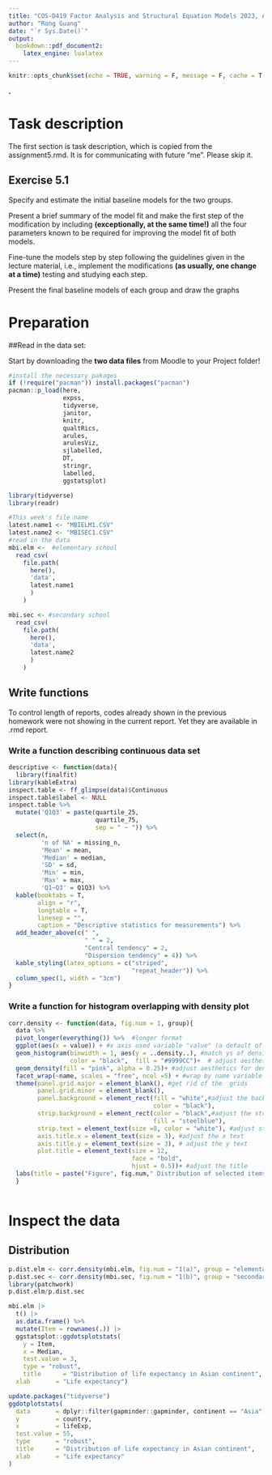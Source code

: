 ```yaml
---
title: "COS-D419 Factor Analysis and Structural Equation Models 2023, Assignment 4"
author: "Rong Guang"
date: "`r Sys.Date()`"
output:
  bookdown::pdf_document2:
    latex_engine: lualatex
---
```


```r
knitr::opts_chunk$set(echo = TRUE, warning = F, message = F, cache = T, fig.align = 'center')
```

**\textcolor{blue}{The texts that reflect my understanding have been highlighted in} \textcolor{red}{red color}.** 

# Task description

The first section is task description, which is copied from the assignment5.rmd. It is for communicating with future "me". Please skip it.

## Exercise 5.1

Specify and estimate the initial baseline models for the two groups. 

Present a brief summary of the model fit and make the first step of the modification by including **(exceptionally, at the same time!)** all the four parameters known to be required for improving the model fit of both models.

Fine-tune the models step by step following the guidelines given in the lecture material, i.e., implement the modifications **(as usually, one change at a time)** testing and studying each step. 

Present the final baseline models of each group and draw the graphs

# Preparation

##Read in the data set:

Start by downloading the **two data files** from Moodle to your Project folder!

```r
#install the necessary pakages
if (!require("pacman")) install.packages("pacman")
pacman::p_load(here, 
               expss, 
               tidyverse, 
               janitor,
               knitr, 
               qualtRics, 
               arules, 
               arulesViz, 
               sjlabelled,
               DT,
               stringr,
               labelled,
               ggstatsplot)

library(tidyverse)
library(readr)

#This week's file name
latest.name1 <- "MBIELM1.CSV"
latest.name2 <- "MBISEC1.CSV"
#read in the data
mbi.elm <-  #elementary school
  read_csv(
    file.path(
      here(),
      'data',
      latest.name1
      )
    )

mbi.sec <- #secondary school
  read_csv(
    file.path(
      here(),
      'data',
      latest.name2
      )
    )

```

## Write functions

To control length of reports, codes already shown in the previous homework were not showing in the current report. Yet they are available in .rmd report.

### Write a function describing continuous data set

```r
descriptive <- function(data){
  library(finalfit)
library(kableExtra)
inspect.table <- ff_glimpse(data)$Continuous
inspect.table$label <- NULL
inspect.table %>%
  mutate('Q1Q3' = paste(quartile_25,
                        quartile_75,
                        sep = " ~ ")) %>%
  select(n,
         'n of NA' = missing_n,
         'Mean' = mean,
         'Median' = median,
         'SD' = sd,
         'Min' = min,
         'Max' = max,
         'Q1~Q3' = Q1Q3) %>%
  kable(booktabs = T,
        align = "r",
        longtable = T,
        linesep = "",
        caption = "Descriptive statistics for measurements") %>%
  add_header_above(c(" ",
                     " " = 2,
                     "Central tendency" = 2,
                     "Dispersion tendency" = 4)) %>%
  kable_styling(latex_options = c("striped",
                                  "repeat_header")) %>%
  column_spec(1, width = "3cm")
}
```

### Write a function for histogram overlapping with density plot

```r
corr.density <- function(data, fig.num = 1, group){
  data %>%
  pivot_longer(everything()) %>%  #longer format
  ggplot(aes(x = value)) + #x axis used variable "value" (a default of pivot)
  geom_histogram(binwidth = 1, aes(y = ..density..), #match ys of density and histogram plots
                 color = "black",  fill = "#9999CC")+  # adjust aesthetics for hist
  geom_density(fill = "pink", alpha = 0.25)+ #adjust aesthetics for density plot
  facet_wrap(~name, scales = "free", ncol =5) + #wrap by name variable
  theme(panel.grid.major = element_blank(), #get rid of the  grids
        panel.grid.minor = element_blank(),
        panel.background = element_rect(fill = "white",#adjust the background
                                        color = "black"),
        strip.background = element_rect(color = "black",#adjust the strips aes
                                        fill = "steelblue"),
        strip.text = element_text(size =8, color = "white"), #adjust strip text
        axis.title.x = element_text(size = 3), #adjust the x text
        axis.title.y = element_text(size = 3), # adjust the y text
        plot.title = element_text(size = 12,
                                  face = "bold",
                                  hjust = 0.5))+ #adjust the title
  labs(title = paste("Figure", fig.num," Distribution of selected items for", group)) #title it
  }
```

```r
```

# Inspect the data

## Distribution

```r
p.dist.elm <- corr.density(mbi.elm, fig.num = "1(a)", group = "elementary school teacher")
p.dist.sec <- corr.density(mbi.sec, fig.num = "1(b)", group = "secondary school teacher")
library(patchwork)
p.dist.elm/p.dist.sec
```

 
```r
mbi.elm |> 
  t() |> 
  as.data.frame() %>% 
  mutate(Item = rownames(.)) |> 
  ggstatsplot::ggdotsplotstats(
    y = Item,
    x = Median,
    test.value = 3,
    type = "robust",
    title      = "Distribution of life expectancy in Asian continent",
  xlab       = "Life expectancy")

update.packages("tidyverse")
ggdotplotstats(
  data       = dplyr::filter(gapminder::gapminder, continent == "Asia"),
  y          = country,
  x          = lifeExp,
  test.value = 55,
  type       = "robust",
  title      = "Distribution of life expectancy in Asian continent",
  xlab       = "Life expectancy"
)
```


```r
```


```r
```


```r
```


```r
```


```r
```


```r
```


```r
```


```r
```


```r
```


```r
```


```r
```


```r
```


```r
```


```r
```


```r
```


```r
```


```r
```


```r
```


```r
```


```r
```


```r
```


```r
```


```r
```


```r
```


```r
```


```r
```


```r
```


```r
```


```r
```


```r
```


```r
```




```r
```


```r
```


```r
```


```r
```


```r
```


```r
```


```r
```


```r
```


```r
```


```r
```


```r
```


```r
```


```r
```

